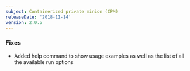 ```yaml
---
subject: Containerized private minion (CPM)
releaseDate: '2018-11-14'
version: 2.0.5
---
```


### Fixes

* Added help command to show usage examples as well as the list of all the available run options
